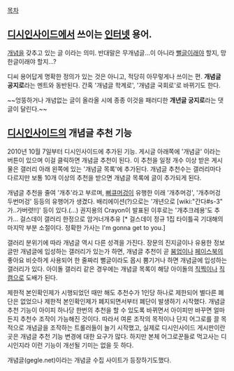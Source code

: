 [[목차]]

== [[디시인사이드]]에서 쓰이는 [[인터넷]] 용어. ==
[[개념]]을 갖추고 있는 글 이라는 의미. 반대말은 무개념글...이 아니라 [[뻘글]]이래야 할지, 망한글이래야 할지...?

디씨 용어답게 명확한 정의가 있는 것은 아니고, 적당히 아무렇게나 쓰이는 편. '''개념글 공지로'''라는 멘트와 동반된다. 간혹 '개념글 학계로', '개념글 국회로'로 바뀌기도 한다.

~~엉뚱하거나 개념없는 글이 올라올 시에 종종 이것을 패러디한 '''개년글 궁지로'''라는 댓글이 달린다.~~

== [[디시인사이드]]의 개념글 추천 기능 ==
2010년 10월 7일부터 디시인사이드에 추가된 기능. 게시글 아래쪽에 '개념글' 이라는 버튼이 있으며 이걸 클릭하면 개념글 추천이 된다. 이 추천을 일정 개수 이상 받은 게시물은 갤러리 아래 왼쪽에 있는 '개념글 목록'에 추가된다. 개념글 추천수는 갤러리마다 다르지만 보통 10개 이상의 추천을 받으면 개념글 목록에 글이 추가되게 된다. 

개념글 추천을 줄여 '개추'라고 부르며, [[뻐큐머겅]]이 유행한 이래 '개추머겅', '개추머겅 두번머겅' 등등의 유행어가 생겼다. 배리에이션(?)으로는 '개년으로 [wiki:"간다#s-3" 가..가버렷!!]' 등이 있다.(...) 권지용의 Crayon이 발표된 이후로는 '개추크레용'도 추가... 걸스데이 갤러리 한정으로 암거너개추유 [* 걸스데이 정규 1집 타이틀곡 기대해의 마지막 부분 소절이다. 정확한 가사는 I'm gonna get to you.]

갤러리 분위기에 따라 개념글 역시 다른 성격을 가진다. 장문의 진지글이나 유용한 정보글만 개념글에 입성하는 갤러리가 있는가 하면, 개념글 추천이 곧 [[붐]]업이나 [[페이스북]]의 좋아요 비슷하게 사용되어 한 줄짜리 뻘글이라도 몹시 뿜기거나 하면 개념글에 입성하는 갤러리가 있다. 아이돌 갤러리 같은 경우에는 개념글 목록이 해당 아이돌의 [[직찍]]이나 [[직캠]]으로 도배가 된다.

제한적 본인확인제가 시행되었던 때만 해도 추천수가 1인당 하나로 제한되어 별다른 폐단은 없었으나 제한적 본인확인제가 폐지되면서부터 폐단이 발생하기 시작했다. 개념글 추천 기능이 아이피 하나당 한번의 추천을 할 수 있도록 바뀌면서 아이피만 바꾸면 얼마든지 추천수 조작이 가능해진 것이다. 따라서 여론 조작의 목적이나 단지 어그로를 끌 목적으로 개념글을 조작하는 트롤러들이 늘기 시작했고, 실제로 디시인사이드 게시판이란 곳은 개념글 추천 기능 변경에 대한 요구가 많다. 하지만 본체 어그로꾼들로 먹고사는 디시인지라 이런 기능이 개선될 기미는 없을 듯 하다.

개념글(gegle.net)이라는 개념글 수집 사이트가 등장하기도했다.
